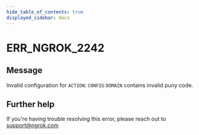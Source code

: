 ```yaml
---
hide_table_of_contents: true
displayed_sidebar: docs
---
```



# ERR_NGROK_2242

## Message

Invalid configuration for `ACTION`: `CONFIG` `DOMAIN` contains invalid puny code.

<ErrorDetails error="err_ngrok_2242" />

## Further help

If you're having trouble resolving this error, please reach out to [support@ngrok.com](mailto:support@ngrok.com?subject=Help%20with%20ERR_NGROK_2242)
